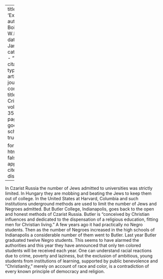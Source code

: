 
---
title: 'Exclusion'
author: Du Bois, W.E.B.
date: Jan. 1928
categories: 
  - ""
citation: 
  type: article-journal
  container-title: The Crisis
  volume: 35
  issue: 1
  page: 23
google-scholar: true

format:
  html:
    toc: false
    appendix-cite-as: display
---



In Czarist Russia the number of Jews admitted to universities was strictly limited. In Hungary they are mobbing and beating the Jews to keep them out of college. In the United States at Harvard, Columbia and such institutions underground methods are used to limit the number of Jews and Negroes admitted. But Butler College, Indianapolis, goes back to the open and honest methods of Czarist Russia. Butler is "conceived by Christian influences and dedicated to the dispensation of a religious education, fitting men for Christian living." A few years ago it had practically no Negro students. Then as the number of Negroes increased in the high schools of Indianapolis a considerable number of them went to Butler. Last year Butler graduated twelve Negro students. This seems to have alarmed the authorities and this year they have announced that only ten colored students will be received each year. One can understand racial reactions due to crime, poverty and laziness, but the exclusion of ambitious, young students from institutions of learning, supported by public benevolence and "Christianity," merely on account of race and color, is a contradiction of every known principle of democracy and religion.

